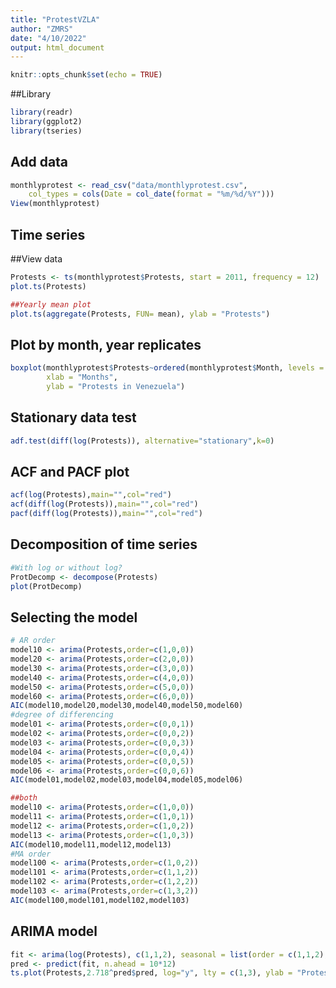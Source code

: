 ```yaml
---
title: "ProtestVZLA"
author: "ZMRS"
date: "4/10/2022"
output: html_document
---
```


```r
knitr::opts_chunk$set(echo = TRUE)
```

##Library
```r
library(readr)
library(ggplot2)
library(tseries)
```


## Add data
```r
monthlyprotest <- read_csv("data/monthlyprotest.csv", 
    col_types = cols(Date = col_date(format = "%m/%d/%Y")))
View(monthlyprotest)
```
## Time series
##View data
```r
Protests <- ts(monthlyprotest$Protests, start = 2011, frequency = 12)
plot.ts(Protests)

##Yearly mean plot
plot.ts(aggregate(Protests, FUN= mean), ylab = "Protests")
```

## Plot by month, year replicates

```r

boxplot(monthlyprotest$Protests~ordered(monthlyprotest$Month, levels = c("January","February","March","April","May","June","July","August","September","October","November","December")),
        xlab = "Months",
        ylab = "Protests in Venezuela")

```

## Stationary data test

```r
adf.test(diff(log(Protests)), alternative="stationary",k=0)
```

## ACF and PACF plot
```r
acf(log(Protests),main="",col="red")
acf(diff(log(Protests)),main="",col="red")
pacf(diff(log(Protests)),main="",col="red")
```

## Decomposition of time series

```r
#With log or without log?
ProtDecomp <- decompose(Protests)
plot(ProtDecomp)
```

## Selecting the model
```r
# AR order
model10 <- arima(Protests,order=c(1,0,0))
model20 <- arima(Protests,order=c(2,0,0))
model30 <- arima(Protests,order=c(3,0,0))
model40 <- arima(Protests,order=c(4,0,0))
model50 <- arima(Protests,order=c(5,0,0))
model60 <- arima(Protests,order=c(6,0,0))
AIC(model10,model20,model30,model40,model50,model60)
#degree of differencing
model01 <- arima(Protests,order=c(0,0,1))
model02 <- arima(Protests,order=c(0,0,2))
model03 <- arima(Protests,order=c(0,0,3))
model04 <- arima(Protests,order=c(0,0,4))
model05 <- arima(Protests,order=c(0,0,5))
model06 <- arima(Protests,order=c(0,0,6))
AIC(model01,model02,model03,model04,model05,model06)

##both
model10 <- arima(Protests,order=c(1,0,0))
model11 <- arima(Protests,order=c(1,0,1))
model12 <- arima(Protests,order=c(1,0,2))
model13 <- arima(Protests,order=c(1,0,3))
AIC(model10,model11,model12,model13)
#MA order
model100 <- arima(Protests,order=c(1,0,2))
model101 <- arima(Protests,order=c(1,1,2))
model102 <- arima(Protests,order=c(1,2,2))
model103 <- arima(Protests,order=c(1,3,2))
AIC(model100,model101,model102,model103)
```



## ARIMA model
```r
fit <- arima(log(Protests), c(1,1,2), seasonal = list(order = c(1,1,2), period = 12))
pred <- predict(fit, n.ahead = 10*12)
ts.plot(Protests,2.718^pred$pred, log="y", lty = c(1,3), ylab = "Protests in Venezuela")
```


